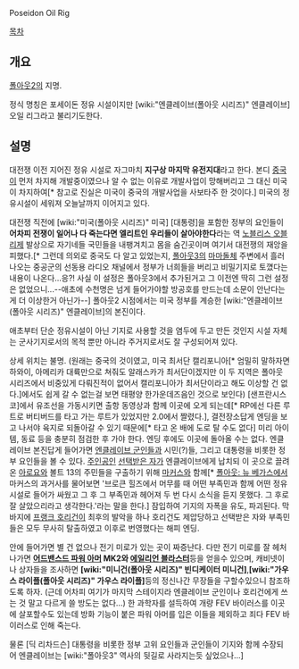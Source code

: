 Poseidon Oil Rig

[[목차]]

== 개요 ==
[[폴아웃2]]의 지명.

정식 명칭은 포세이돈 정유 시설이지만 [wiki:"엔클레이브(폴아웃 시리즈)" 엔클레이브] 오일 리그라고 불리기도한다.

== 설명 ==
대전쟁 이전 지어진 정유 시설로 자그마치 '''지구상 마지막 유전지대'''라고 한다. 본디 [[중국(폴아웃 시리즈)|중국]]이 먼저 차지해 개발중이였으나 알 수 없는 이유로 개발사업이 망해버리고 그 대신 미국이 차지하여[* 참고로 진실은 미국이 중국의 개발사업을 사보타주 한 것이다.] 미국의 정유시설이 세워져 오늘날까지 이어지고 있다.

대전쟁 직전에 [wiki:"미국(폴아웃 시리즈)" 미국] [대통령]을 포함한 정부의 요인들이 '''어차피 전쟁이 일어나 다 죽는다면 엘리트인 우리들이 살아야한다'''라는 역 [[노블리스 오블리제]] 발상으로 자기네들 국민들을 내팽겨치고 몸을 숨긴곳이며 여기서 대전쟁의 재앙을 피했다.[* 그런데 의외로 중국도 다 알고 있었는지, [[폴아웃3]]의 [[마마돌체]] 주변에서 흘러나오는 중공군의 선동용 라디오 채널에서 정부가 너희들을 버리고 비밀기지로 토꼈다는 내용이 나온다...응?! 사실 이 설정은 폴아웃3에서 추가된거고 그 이전엔 딱히 그런 설정은 없었으니...--애초에 수천명은 넘게 들어가야할 방공호를 만드는데 소문이 안난다는게 더 이상한거 아닌가--] 폴아웃2 시점에서는 미국 정부를 계승한 [wiki:"엔클레이브(폴아웃 시리즈)" 엔클레이브]의 본진이다.

애초부터 단순 정유시설이 아닌 기지로 사용할 것을 염두에 두고 만든 것인지 시설 자체는 군사기지로서의 목적 뿐만 아니라 주거지로서도 잘 구성되어져 있다.

상세 위치는 불명. (원래는 중국의 것이였고, 미국 최서단 캘리포니아[* 엄밀히 말하자면 하와이, 아메리카 대륙만으로 쳐줘도 알래스카가 최서단이겠지만 이 두 지역은 폴아웃 시리즈에서 비중있게 다뤄진적이 없어서 캘리포니아가 최서단이라고 해도 이상할 건 없다.]에서도 쉽게 갈 수 없는걸 보면 태평양 한가운데즈음인 것으로 보인다) [샌프란시스코]에서 유조선을 가동시키면 출항 동영상과 함께 이곳에 오게 되는데[* RP에선 다른 루트로 버티버드를 타고 가는 루트가 있었지만 2.0에서 짤렸다.], 결전장소답게 엔딩을 보고 나서야 육지로 되돌아갈 수 있기 때문에[* 타고 온 배에 도로 탈 수도 없다] 미리 아이템, 동료 등을 충분히 점검한 후 가야 한다. 엔딩 후에도 이곳에 돌아올 수는 없다. 엔클레이브 본진답게 들어가면 [[엔클레이브 군인]]들과 시민(?)들, 그리고 대통령을 비롯한 정부 요인들을 볼 수 있다. [[주인공]]인 [[선택받은 자]]가 엔클레이브에게 납치되 이 곳으로 끌려온 [[아로요]]와 볼트 13의 주민들을 구출하기 위해 [[마커스(폴아웃 시리즈)|마커스]]와 함께[* [[폴아웃: 뉴 베가스]]에서 마커스의 과거사를 물어보면 '브로큰 힐즈에서 머무를 때 어떤 부족민과 함께 어떤 정유시설로 들어가 싸웠고 그 후 그 부족민과 헤어져 두 번 다시 소식을 듣지 못했다. 그 후로 잘 살았으리라고 생각한다.'라는 말을 한다.] 잠입하여 기지의 자폭을 유도, 파괴된다. 막바지에 [[프랭크 호리건]]이 최후의 발악을 하나 호리건도 제압당하고 선택받은 자와 부족민들은 모두 무사히 탈출하였고 이후로 번영했다는 해피 엔딩.

안에 들어가면 별 건 없으나 전기 미로가 있는 곳이 짜증난다. 다만 전기 미로를 잘 헤처나가면 '''[[어드밴스드 파워 아머]] MK2와 [[에일리언 블라스터]]'''등을 얻을수 있으며, 캐비넷이나 상자들을 조사하면 '''[wiki:"미니건(폴아웃 시리즈)" 빈디케이터 미니건]''','''[wiki:"가우스 라이플(폴아웃 시리즈)" 가우스 라이플]'''등의 정신나간 무장들을 구할수있으니 참조하도록 하자. (근데 어차피 여기가 마지막 스테이지라 엔클레이브 군인이나 호리건에게 쓰는 것 말고 다르게 쓸 방도는 없다...) 한 과학자를 설득하여 개량 FEV 바이러스를 이곳에 살포할수도 있는데 방화 기능이 붙은 파워 아머를 입은 이들을 제외하고 죄다 FEV 바이러스로 인해 죽는다.

물론 [딕 리차드슨] 대통령을 비롯한 정부 고위 요인들과 군인들이 기지와 함께 수장되어 엔클레이브는 [wiki:"폴아웃3" 역사의 뒷길로 사라지는듯 싶었으나...]
